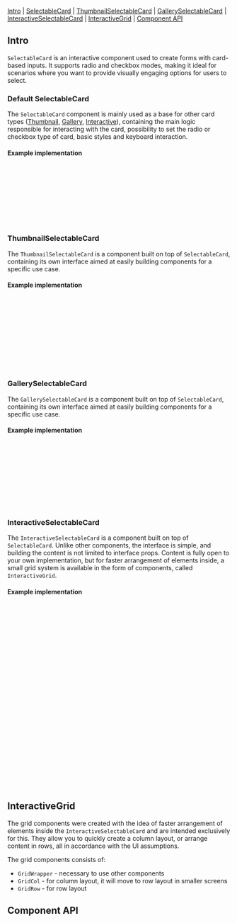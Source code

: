 

<Meta of={SelectableCardStories} />

<Title>SelectableCard</Title>

[Intro](#Intro) | [SelectableCard](#Default) | [ThumbnailSelectableCard](#Thumbnail) | [GallerySelectableCard](#Gallery) | [InteractiveSelectableCard](#Interactive) | [InteractiveGrid](#InteractiveGrid) | [Component API](#ComponentAPI)

## Intro <a id="Intro" />

`SelectableCard` is an interactive component used to create forms with card-based inputs. It supports radio and checkbox modes, making it ideal for scenarios where you want to provide visually engaging options for users to select.

### Default SelectableCard <a id="Default" />

The `SelectableCard` component is mainly used as a base for other card types ([Thumbnail](#Thumbnail), [Gallery](#Gallery), [Interactive](#Interactive)), containing the main logic responsible for interacting with the card, possibility to set the radio or checkbox type of card, basic styles and keyboard interaction.

<Canvas of={SelectableCardStories.Default} sourceState="none" />

#### Example implementation

```jsx
import { SelectableCard } from '@livechat/design-system-react-components';

<SelectableCard
  selectionType="radio"
  isSelected
  onClick={() => {}}
>
  Default accordion content
</SelectableCard>
```

### ThumbnailSelectableCard <a id="Thumbnail" />

The `ThumbnailSelectableCard` is a component built on top of `SelectableCard`, containing its own interface aimed at easily building components for a specific use case.

<Canvas of={ThumbnailSelectableCard.RadioTypeExamples} sourceState="none" />

#### Example implementation

```jsx
import { Palette } from '@livechat/design-system-icons';
import { ThumbnailSelectableCard } from '@livechat/design-system-react-components';

<ThumbnailSelectableCard
  label="Card label"
  selectionType="radio"
  description="Card description"
  icon={<Icon source={Palette} />}
  isSelected
  onClick={() = {}}
/>
```


### GallerySelectableCard <a id="Gallery" />

The `GallerySelectableCard` is a component built on top of `SelectableCard`, containing its own interface aimed at easily building components for a specific use case.

<Canvas of={GallerySelectableCard.RadioTypeExamples} sourceState="none" />

#### Example implementation

```jsx
import { Palette } from '@livechat/design-system-icons';
import { GallerySelectableCard } from '@livechat/design-system-react-components';

<GallerySelectableCard
  label="Card label"
  selectionType="radio"
  icon={<Icon source={Palette} />}
  isSelected
  onClick={() = {}}
/>
```

### InteractiveSelectableCard <a id="Interactive" />

The `InteractiveSelectableCard` is a component built on top of `SelectableCard`. 
Unlike other components, the interface is simple, and building the content is not limited to interface props.
Content is fully open to your own implementation, but for faster arrangement of elements inside, a small grid system is available in the form of components, called `InteractiveGrid`.

<Canvas of={InteractiveSelectableCard.RadioTypeExamples} sourceState="none" />

#### Example implementation

```jsx
import { Palette } from '@livechat/design-system-icons';
import { InteractiveSelectableCard, GridWrapper, GridCol } from '@livechat/design-system-react-components';

<InteractiveSelectableCard
  selectionType="radio"
  isSelected
  onClick={() = {}}
>
  <GridWrapper>
    <GridCol>
      <div>
        <Heading size="xs" className="interactive-heading">
          Default custom page event
        </Heading>
        <Text className="interactive-text">
          Goal is achieved when a specific condition set in your website’s
          code. This can be filling out a registration form.
        </Text>
      </div>
    </GridCol>
    <GridCol>
      <div className="interactive-custom-element">
        <Icon source={Palette} />
        <div>Replace me with Image, animation, video</div>
      </div>
    </GridCol>
  </GridWrapper>
</InteractiveSelectableCard>
```

## InteractiveGrid <a id="InteractiveGrid" />

The grid components were created with the idea of ​​faster arrangement of elements inside the `InteractiveSelectableCard` and are intended exclusively for this. They allow you to quickly create a column layout, or arrange content in rows, all in accordance with the UI assumptions.

The grid components consists of:
- `GridWrapper` - necessary to use other components
- `GridCol` - for column layout, it will move to row layout in smaller screens
- `GridRow` - for row layout

## Component API <a id="ComponentAPI" />

<ArgTypes of={SelectableCardStories.Default} sort="requiredFirst" />


